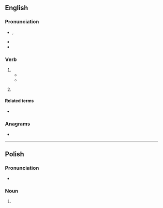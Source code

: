 {{also|Drew}}
==English==
{{wikipedia|dab=drew}}

===Pronunciation===
* {{enPR|dro͞o}}, {{IPA|en|/dɹuː/}}
* {{audio|en|en-us-drew.ogg|Audio (US)}}
* {{rhymes|en|uː|s=1}}

===Verb===
{{head|en|verb form}}

# {{en-simple past of|draw}}
#* {{quote-book|en|year=1913|author=[[w:Robert Barr (writer)|Robert Barr]]
|title=Lord Stranleigh Abroad
|chapter=5|url=http://openlibrary.org/works/OL1796924W
|passage=Mr. Banks’ panama hat was in one hand, while the other '''drew''' a handkerchief across his perspiring brow.}}
#* {{quote-journal|en|year=1939|month=September|author=D. S. Barrie|title=The Railways of South Wales|journal=Railway Magazine|page=157|text=Iron and coal were the magnets that '''drew''' railways to this land of lovely valleys and silent mountains&mdash;for such it was a century-and-a-half ago, before man blackened the valleys with the smoke of his forges, scarred the green hills with his shafts and waste-heaps, and drove the salmon from the quiet Rhondda and the murmuring Taff.}}
# {{lb|en|colloquial|nonstandard}} {{past participle of|en|draw|nocat=1}}

====Related terms====
* {{l|en|drawn}}

===Anagrams===
* {{anagrams|en|a=derw|DEWR}}

----

==Polish==

===Pronunciation===
* {{pl-IPA}}

===Noun===
{{head|pl|noun form}}

# {{inflection of|pl|drwa||gen|p}}